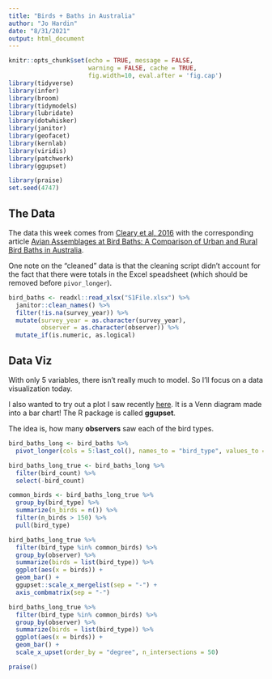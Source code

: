 ```yaml
---
title: "Birds + Baths in Australia"
author: "Jo Hardin"
date: "8/31/2021"
output: html_document
---
```



```r
knitr::opts_chunk$set(echo = TRUE, message = FALSE, 
                      warning = FALSE, cache = TRUE,
                      fig.width=10, eval.after = 'fig.cap')
library(tidyverse)
library(infer)
library(broom)
library(tidymodels)
library(lubridate)
library(dotwhisker)
library(janitor)
library(geofacet)
library(kernlab)
library(viridis)
library(patchwork)
library(ggupset)

library(praise)
set.seed(4747)
```


## The Data

The data this week comes from [Cleary et al, 2016](https://figshare.com/articles/dataset/Avian_Assemblages_at_Bird_Baths_A_Comparison_of_Urban_and_Rural_Bird_Baths_in_Australia/3110284) with the corresponding article [Avian Assemblages at Bird Baths: A Comparison of Urban and Rural Bird Baths in Australia](https://journals.plos.org/plosone/article?id=10.1371/journal.pone.0150899#abstract0).

One note on the "cleaned" data is that the cleaning script didn't account for the fact that there were totals in the Excel speadsheet (which should be removed before `pivor_longer`).


```r
bird_baths <- readxl::read_xlsx("S1File.xlsx") %>%
  janitor::clean_names() %>%
  filter(!is.na(survey_year)) %>%
  mutate(survey_year = as.character(survey_year),
         observer = as.character(observer)) %>%
  mutate_if(is.numeric, as.logical)
```

## Data Viz

With only 5 variables, there isn't really much to model.  So I'll focus on a data visualization today.

I also wanted to try out a plot I saw recently [here](https://twitter.com/rfunctionaday/status/1430762352635523076?s=20).  It is a Venn diagram made into a bar chart!  The R package is called **ggupset**.

The idea is, how many **observers** saw each of the bird types.
```r
bird_baths_long <- bird_baths %>%
  pivot_longer(cols = 5:last_col(), names_to = "bird_type", values_to = "bird_count") 

bird_baths_long_true <- bird_baths_long %>%
  filter(bird_count) %>%
  select(-bird_count)
```

```r
common_birds <- bird_baths_long_true %>%
  group_by(bird_type) %>%
  summarize(n_birds = n()) %>%
  filter(n_birds > 150) %>%
  pull(bird_type)
```

```r
bird_baths_long_true %>%
  filter(bird_type %in% common_birds) %>%
  group_by(observer) %>%
  summarize(birds = list(bird_type)) %>%
  ggplot(aes(x = birds)) + 
  geom_bar() + 
  ggupset::scale_x_mergelist(sep = "-") +
  axis_combmatrix(sep = "-")
```

```r
bird_baths_long_true %>%
  filter(bird_type %in% common_birds) %>%
  group_by(observer) %>%
  summarize(birds = list(bird_type)) %>%
  ggplot(aes(x = birds)) + 
  geom_bar() + 
  scale_x_upset(order_by = "degree", n_intersections = 50)
```


```r
praise()
```






